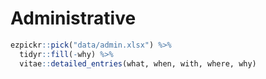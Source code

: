 
\vspace{7mm}

# Administrative


```{r admin}
ezpickr::pick("data/admin.xlsx") %>%
  tidyr::fill(-why) %>%
  vitae::detailed_entries(what, when, with, where, why)
```